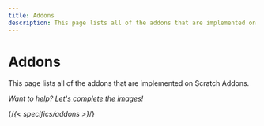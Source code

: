 ```yaml
---
title: Addons
description: This page lists all of the addons that are implemented on Scratch Addons.
---
```



# Addons

This page lists all of the addons that are implemented on Scratch Addons.

*Want to help? [Let's complete the images](https://github.com/ScratchAddons/website-v2/issues/4)!*

{/*{< specifics/addons >}*/}

